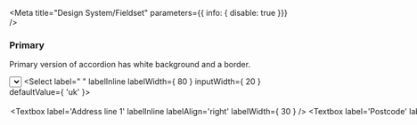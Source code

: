 

<Meta
  title="Design System/Fieldset"
  parameters={{ info: { disable: true }}}
/>

### Primary
Primary version of accordion has white background and a border.
<Preview>
  <Story name="basic">
    <div>
      <RadioButtonGroup groupName="address" legend="Contact's address" inline labelInline labelAlign="right">
        <RadioButton value="previous" label="Use previously saved address"/>
        <RadioButton value="new" label="Enter a new address"/>
      </RadioButtonGroup>
      <Select enableMultiSelect label="Address Type" labelInline labelAlign="right">
        <Option
          key="main"
          text="Main"
          value="main"
        />
        <Option
          key="billing"
          text="Billing"
          value="billing"
        />
      </Select>
      <Select label=" " labelInline labelWidth={ 80 } inputWidth={ 20 } defaultValue={ 'uk' }>
        <Option
          key="us"
          text="US"
          value="us"
        />
        <Option
          key="uk"
          text="UK & Ireland"
          value="uk"
        />
      </Select>
      <Fieldset>
        <Textbox
          label='Address line 1'
          labelInline
          labelAlign='right'
          labelWidth={ 30 }
        />
        <Textbox
          label='Address line 2'
          labelInline
          labelAlign='right'
        />
        <Textbox
          label='Town/City'
          labelInline
          labelAlign='right'
        />
        <Textbox
          label='County'
          labelInline
          labelAlign='right'
        />
        <Textbox
          label='Country'
          labelInline
          labelAlign='right'
        />
        <Textbox
          label='Postcode'
          labelInline
          labelAlign='right'
          inputWidth={ 20 }
        />
      </Fieldset>
    </div>
  </Story>
</Preview>
